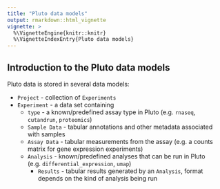 ```yaml
---
title: "Pluto data models"
output: rmarkdown::html_vignette
vignette: >
  %\VignetteEngine{knitr::knitr}
  %\VignetteIndexEntry{Pluto data models}
---
```


## Introduction to the Pluto data models

Pluto data is stored in several data models:

* `Project` - collection of `Experiments`
* `Experiment` - a data set containing
  * `type` - a known/predefined assay type in Pluto (e.g. `rnaseq`, `cutandrun`, `proteomics`)
  * `Sample Data` - tabular annotations and other metadata associated with samples
  * `Assay Data` - tabular measurements from the assay (e.g. a counts matrix for gene expression experiments)
  * `Analysis` - known/predefined analyses that can be run in Pluto (e.g. `differential_expression`, `umap`)
    * `Results` - tabular results generated by an `Analysis`, format depends on the kind of analysis being run

